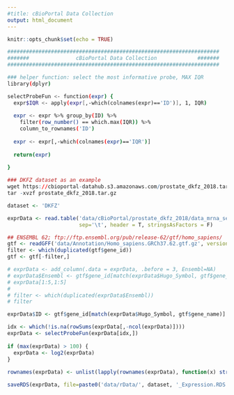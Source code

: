 ```yaml
---
#title: cBioPortal Data Collection
output: html_document
---
```


<style type="text/css">
.main-container {
  max-width: 1800px;
  margin-left: 0;
  margin-right: 0;
}

h1.title {
  font-size: 14px;
  color: DarkRed;
}
</style>


```r
knitr::opts_chunk$set(echo = TRUE)
```


```bash
####################################################################
#######               cBioPortal Data Collection             #######
####################################################################

### helper function: select the most informative probe, MAX IQR
library(dplyr)

selectProbeFun <- function(expr) {
  expr$IQR <- apply(expr[,-which(colnames(expr)=='ID')], 1, IQR)
  
  expr <- expr %>% group_by(ID) %>% 
    filter(row_number() == which.max(IQR)) %>%
    column_to_rownames('ID')
  
  expr <- expr[,-which(colnames(expr)=='IQR')]
  
  return(expr)
  
}
```

```r
### DKFZ dataset as an example
wget https://cbioportal-datahub.s3.amazonaws.com/prostate_dkfz_2018.tar.gz -P data/cBioPortal/
tar -xvzf prostate_dkfz_2018.tar.gz
```

```r
dataset <- 'DKFZ'

exprData <- read.table('data/cBioPortal/prostate_dkfz_2018/data_mrna_seq_rpkm.txt',
                       sep='\t', header = T, stringsAsFactors = F)

## ENSEMBL 62; ftp://ftp.ensembl.org/pub/release-62/gtf/homo_sapiens/
gtf <- readGFF('data/Annotation/Homo_sapiens.GRCh37.62.gtf.gz', version=2L)
filter <- which(duplicated(gtf$gene_id))
gtf <- gtf[-filter,]

# exprData <- add_column(.data = exprData, .before = 3, Ensembl=NA)
# exprData$Ensembl <- gtf$gene_id[match(exprData$Hugo_Symbol, gtf$gene_name)]
# exprData[1:5,1:5]
# 
# filter <- which(duplicated(exprData$Ensembl))
# filter

exprData$ID <- gtf$gene_id[match(exprData$Hugo_Symbol, gtf$gene_name)]

idx <- which(!is.na(rowSums(exprData[,-ncol(exprData)])))
exprData <- selectProbeFun(exprData[idx,])
  
if (max(exprData) > 100) {
  exprData <- log2(exprData)
}
  
rownames(exprData) <- unlist(lapply(rownames(exprData), function(x) strsplit(x, '_|\\.', )[[1]][1]))

saveRDS(exprData, file=paste0('data/rData/', dataset, '_Expression.RDS'))
```
